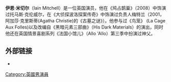 {{Unreferenced|time=2021-09-29T12:58:52+00:00}}
'''伊恩·米切尔'''（Iain Mitchell）是一位英国演员，他在《鸠占鹊巢》（2008）中饰演过托马斯·克伦威尔，在《大侦探波洛探案传奇》中饰演过负责人梅特兰（2001，阿加莎·克里斯蒂(Agatha Christie)的《古墓之谜》）。他参与过《鸟笼》 (La Cage Aux Folles)以及改编自《黑暗元素三部曲》（His Dark Materials）的演出，同时他还在英国情景喜剧系列《法国小馆儿》（Allo 'Allo）第三季中扮演过神父。

== 外部链接 ==
*{{imdb}}

{{DEFAULTSORT:mitchell}}
[[Category:英國男演員|Category:英國男演員]]